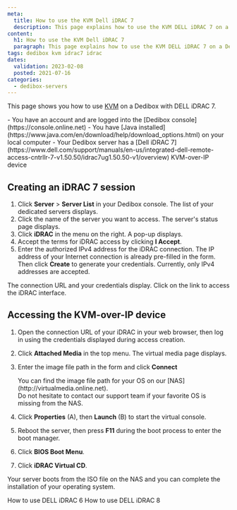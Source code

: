 ```yaml
---
meta:
  title: How to use the KVM Dell iDRAC 7
  description: This page explains how to use the KVM DELL iDRAC 7 on a Dedibox
content:
  h1: How to use the KVM Dell iDRAC 7
  paragraph: This page explains how to use the KVM DELL iDRAC 7 on a Dedibox
tags: dedibox kvm idrac7 idrac 
dates:
  validation: 2023-02-08
  posted: 2021-07-16
categories:
  - dedibox-servers
---
```


This page shows you how to use [KVM](/dedibox/kvm-over-ip/concepts/#kvm-over-ip) on a Dedibox with DELL iDRAC 7.

<Message type="requirement">
  - You have an account and are logged into the [Dedibox console](https://console.online.net) 
  - You have [Java installed](https://www.java.com/en/download/help/download_options.html) on your local computer
  - Your Dedibox server has a [Dell iDRAC 7](https://www.dell.com/support/manuals/en-us/integrated-dell-remote-access-cntrllr-7-v1.50.50/idrac7ug1.50.50-v1/overview) KVM-over-IP device  
</Message>

## Creating an iDRAC 7 session

1. Click **Server** > **Server List** in your Dedibox console. The list of your dedicated servers displays.
2. Click the name of the server you want to access. The server's status page displays.
3. Click **iDRAC** in the menu on the right. A pop-up displays.
    <Lightbox src="scaleway_idrac.webp" alt="" />
4. Accept the terms for iDRAC access by clicking **I Accept**.
5. Enter the authorized IPv4 address for the iDRAC connection. The IP address of your Internet connection is already pre-filled in the form. Then click **Create** to generate your credentials.
    <Message type="note">
      Currently, only IPv4 addresses are accepted.
    </Message>

The connection URL and your credentials display. Click on the link to access the iDRAC interface.

## Accessing the KVM-over-IP device 

1. Open the connection URL of your iDRAC in your web browser, then log in using the credentials displayed during access creation. 
2. Click **Attached Media** in the top menu. The virtual media page displays.
    <Lightbox src="scaleway_idrac7_dashboard.webp" alt="" />
3. Enter the image file path in the form and click **Connect** 
    <Lightbox src="scaleway_idrac7_remote_share.webp" alt="" />

    <Message type="tip">
    You can find the image file path for your OS on our [NAS](http://virtualmedia.online.net). <br />
    Do not hesitate to contact our support team if your favorite OS is missing from the NAS.

    </Message>
4. Click **Properties** (A), then **Launch** (B) to start the virtual console.
    <Lightbox src="scaleway_idrac7_console.webp" width="" />
5. Reboot the server, then press **F11** during the boot process to enter the boot manager. 
6. Click **BIOS Boot Menu**.
    <Lightbox src="scaleway_idrac7_bios_boot.webp" width="" />
7. Click **iDRAC Virtual CD**.
    <Lightbox src="scaleway_idrac7_virtual_cd.webp" width="" />


Your server boots from the ISO file on the NAS and you can complete the installation of your operating system.


<Navigation title="See Also">
  <PreviousButton to="/dedibox/kvm-over-ip/how-to/dell-idrac6/">How to use DELL iDRAC 6</PreviousButton>
  <NextButton to="/dedibox/kvm-over-ip/how-to/dell-idrac8/">How to use DELL iDRAC 8</NextButton>
</Navigation>